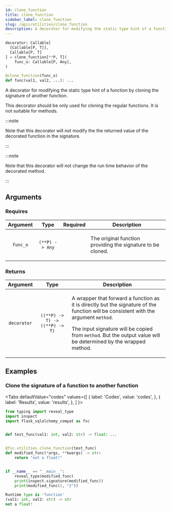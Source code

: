 ```yaml
---
id: clone_function
title: clone_function
sidebar_label: clone_function
slug: /apis/utilities/clone_function
description: A decorator for modifying the static type hint of a function by cloning the signature of another function.
---
```





<APITopBar
  type="func"
  isPrivate={true}
  isDecorator={true}
  source="utilities.clone_function"
/>

```python
decorator: Callable[
  [Callable[P, T]],
  Callable[P, T]
] = clone_function[**P, T](
    func_o: Callable[P, Any],
)

@clone_function(func_o)
def func(val1, val2, ...): ...
```

A decorator for modifying the static type hint of a function by cloning the
signature of another function.

This decorator should be only used for cloning the regular functions. It is not
suitable for methods.

:::note

Note that this decorator will not modify the the returned value of the decorated
function in the signature.

:::

:::note

Note that this decorator will not change the run time behavior of the decorated
method.

:::

## Arguments

### Requires

| Argument |     Type     |             Required              | <center>Description</center>                                                                                                                                                                    |
| :------: | :----------: | :-------------------------------: | ----------------------------------------------------------------------------------------------------------------------------------------------------------------------------------------------- |
| `func_o` | `(**P) -> Any` | <InlineIcon icon={vsiCheckIcon}/> | <p>The original function providing the signature to be cloned.</p> |

### Returns

|  Argument   |                       Type                       | <center>Description</center>                                                                                                                                                                                                                                       |
| :---------: | :----------------------------------------------: | :----------------------------------------------------------------------------------------------------------------------------------------------------------------------------------------------------------------------------------------------------------------- |
| `decorator` | `((**P) -> T) -> ((**P) -> T)` | <p>A wrapper that forward a function as it is directly but the signature of the function will be consistent with the argument `method`.</p><p>The input signature will be copied from `method`. But the output value will be determined by the wrapped method.</p> |

## Examples

### <IconObjType type="term"/> Clone the signature of a function to another function

<Tabs
  defaultValue="codes"
  values={[
    { label: 'Codes', value: 'codes', },
    { label: 'Results', value: 'results', },
  ]
}>

<TabItem value="codes">

```python title="clone_signature_to_function.py" showLineNumbers
from typing import reveal_type
import inspect
import flask_sqlalchemy_compat as fsc


def test_func(val1: int, val2: str) -> float: ...


@fsc.utilities.clone_function(test_func)
def modified_func(*args, **kwargs) -> str:
    return "not a float!"


if __name__ == "__main__":
    reveal_type(modified_func)
    print(inspect.signature(modified_func))
    print(modified_func(1, "2"))
```

</TabItem>

<TabItem value="results">

```python
Runtime type is 'function'
(val1: int, val2: str) -> str
not a float!
```

</TabItem>

</Tabs>
